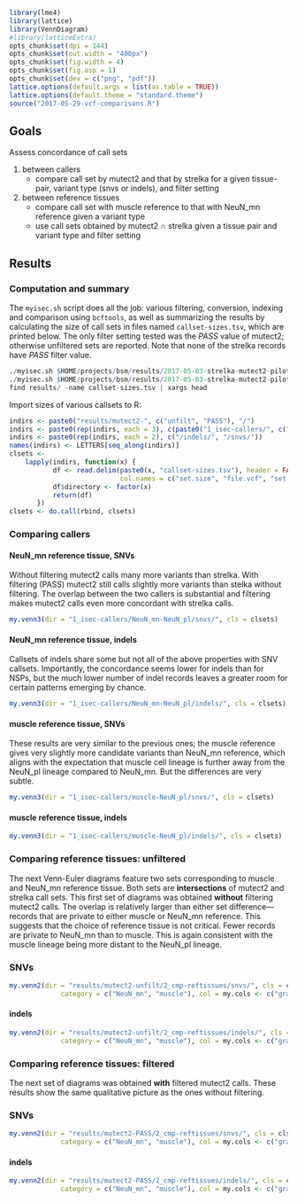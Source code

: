 ```r
library(lme4)
library(lattice)
library(VennDiagram)
#library(latticeExtra)
opts_chunk$set(dpi = 144)
opts_chunk$set(out.width = "400px")
opts_chunk$set(fig.width = 4)
opts_chunk$set(fig.asp = 1)
opts_chunk$set(dev = c("png", "pdf"))
lattice.options(default.args = list(as.table = TRUE))
lattice.options(default.theme = "standard.theme")
source("2017-05-29-vcf-comparisons.R")
```

## Goals

Assess concordance of call sets

1. between callers
   * compare call set by mutect2 and that by strelka for a given tissue-pair, variant type (snvs or indels), and filter setting
1. between reference tissues
   * compare call set with muscle reference to that with NeuN_mn reference given a variant type
   * use call sets obtained by mutect2 $\cap$ strelka given a tissue pair and variant type and filter setting

## Results

### Computation and summary

The `myisec.sh` script does all the job: various filtering, conversion, indexing and comparison using `bcftools`, as well as summarizing the results by calculating the size of call sets in files named `callset-sizes.tsv`, which are printed below.  The only filter setting tested was the *PASS* value of mutect2; otherwise unfiltered sets are reported.  Note that none of the strelka records have *PASS* filter value.

```r
./myisec.sh $HOME/projects/bsm/results/2017-05-03-strelka-mutect2-pilot/32MB
./myisec.sh $HOME/projects/bsm/results/2017-05-03-strelka-mutect2-pilot/32MB PASS
find results/ -name callset-sizes.tsv | xargs head
```

Import sizes of various callsets to R:

```r
indirs <- paste0("results/mutect2-", c("unfilt", "PASS"), "/")
indirs <- paste0(rep(indirs, each = 3), c(paste0("1_isec-callers/", c("NeuN_mn-NeuN_pl", "muscle-NeuN_pl")), "2_cmp-reftissues"))
indirs <- paste0(rep(indirs, each = 2), c("/indels/", "/snvs/"))
names(indirs) <- LETTERS[seq_along(indirs)]
clsets <-
    lapply(indirs, function(x) {
           df <- read.delim(paste0(x, "callset-sizes.tsv"), header = FALSE,
                            col.names = c("set.size", "file.vcf", "set.operator", "set.operand"))
           df$directory <- factor(x)
           return(df)
       })
clsets <- do.call(rbind, clsets)
```

### Comparing callers

#### NeuN_mn reference tissue, SNVs

Without filtering mutect2 calls many more variants than strelka.  With filtering (PASS) mutect2 still calls slightly more variants than stelka without filtering.  The overlap between the two callers is substantial and filtering makes mutect2 calls even more concordant with strelka calls.

```r
my.venn3(dir = "1_isec-callers/NeuN_mn-NeuN_pl/snvs/", cls = clsets)
```

#### NeuN_mn reference tissue, indels

Callsets of indels share some but not all of the above properties with SNV callsets.  Importantly, the concordance seems lower for indels than for NSPs, but the much lower number of indel records leaves a greater room for certain patterns emerging by chance.

```r
my.venn3(dir = "1_isec-callers/NeuN_mn-NeuN_pl/indels/", cls = clsets)
```


#### muscle reference tissue, SNVs

These results are very similar to the previous ones; the muscle reference gives very slightly more candidate variants than NeuN_mn reference, which aligns with the expectation that muscle cell lineage is further away from the NeuN_pl lineage compared to NeuN_mn.  But the differences are very subtle.

```r
my.venn3(dir = "1_isec-callers/muscle-NeuN_pl/snvs/", cls = clsets)
```

#### muscle reference tissue, indels

```r
my.venn3(dir = "1_isec-callers/muscle-NeuN_pl/indels/", cls = clsets)
```

### Comparing reference tissues: unfiltered

The next Venn-Euler diagrams feature two sets corresponding to muscle and NeuN_mn reference tissue.  Both sets are **intersections** of mutect2 and strelka call sets.  This first set of diagrams was obtained **without** filtering mutect2 calls.  The overlap is relatively larger than either set difference---records that are private to either muscle or NeuN_mn reference.  This suggests that the choice of reference tissue is not critical.  Fewer records are private to NeuN_mn than to muscle.  This is again consistent with the muscle lineage being more distant to the NeuN_pl lineage.

### SNVs

```r
my.venn2(dir = "results/mutect2-unfilt/2_cmp-reftissues/snvs/", cls = clsets,
             category = c("NeuN_mn", "muscle"), col = my.cols <- c("gray", "rosybrown"), fill = my.cols)
```

#### indels

```r
my.venn2(dir = "results/mutect2-unfilt/2_cmp-reftissues/indels/", cls = clsets,
             category = c("NeuN_mn", "muscle"), col = my.cols <- c("gray", "rosybrown"), fill = my.cols)
```

### Comparing reference tissues: filtered

The next set of diagrams was obtained **with** filtered mutect2 calls.  These results show the same qualitative picture as the ones without filtering.

### SNVs

```r
my.venn2(dir = "results/mutect2-PASS/2_cmp-reftissues/snvs/", cls = clsets,
             category = c("NeuN_mn", "muscle"), col = my.cols <- c("gray", "rosybrown"), fill = my.cols)
```

#### indels

```r
my.venn2(dir = "results/mutect2-PASS/2_cmp-reftissues/indels/", cls = clsets,
             category = c("NeuN_mn", "muscle"), col = my.cols <- c("gray", "rosybrown"), fill = my.cols)
```
